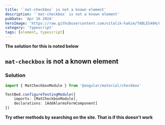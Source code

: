```yaml
---
title: '`mat-checkbox` is not a known element'
description: '`mat-checkbox` is not a known element'
pubDate: 'Apr 16 2024'
heroImage: 'https://raw.githubusercontent.com/vitalik-hakim/TABLES404/main/error_b/typescript.png'
category: 'typescript'
tags: [element, typescript]
---
```


**The solution for this is noted below**

## `mat-checkbox` is not a known element

### Solution

```typescript
import { MatCheckboxModule } from '@angular/material/checkbox'

TestBed.configureTestingModule({
	imports: [MatCheckboxModule],
	declarations: [AddAlarmsFormComponent]
})
```

**Try other methods by searching on the site. That is if this doesn't work**
